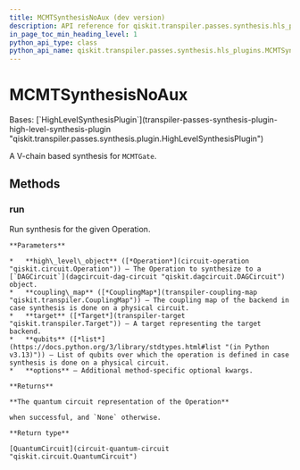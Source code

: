 ```yaml
---
title: MCMTSynthesisNoAux (dev version)
description: API reference for qiskit.transpiler.passes.synthesis.hls_plugins.MCMTSynthesisNoAux in the dev version of qiskit
in_page_toc_min_heading_level: 1
python_api_type: class
python_api_name: qiskit.transpiler.passes.synthesis.hls_plugins.MCMTSynthesisNoAux
---
```


# MCMTSynthesisNoAux

<Class id="qiskit.transpiler.passes.synthesis.hls_plugins.MCMTSynthesisNoAux" isDedicatedPage={true} github="https://github.com/Qiskit/qiskit/tree/main/qiskit/transpiler/passes/synthesis/hls_plugins.py#L1202-L1227" signature="qiskit.transpiler.passes.synthesis.hls_plugins.MCMTSynthesisNoAux" modifiers="class">
  Bases: [`HighLevelSynthesisPlugin`](transpiler-passes-synthesis-plugin-high-level-synthesis-plugin "qiskit.transpiler.passes.synthesis.plugin.HighLevelSynthesisPlugin")

  A V-chain based synthesis for `MCMTGate`.

  ## Methods

  ### run

  <Function id="qiskit.transpiler.passes.synthesis.hls_plugins.MCMTSynthesisNoAux.run" github="https://github.com/Qiskit/qiskit/tree/main/qiskit/transpiler/passes/synthesis/hls_plugins.py#L1205-L1227" signature="run(high_level_object, coupling_map=None, target=None, qubits=None, **options)">
    Run synthesis for the given Operation.

    **Parameters**

    *   **high\_level\_object** ([*Operation*](circuit-operation "qiskit.circuit.Operation")) – The Operation to synthesize to a [`DAGCircuit`](dagcircuit-dag-circuit "qiskit.dagcircuit.DAGCircuit") object.
    *   **coupling\_map** ([*CouplingMap*](transpiler-coupling-map "qiskit.transpiler.CouplingMap")) – The coupling map of the backend in case synthesis is done on a physical circuit.
    *   **target** ([*Target*](transpiler-target "qiskit.transpiler.Target")) – A target representing the target backend.
    *   **qubits** ([*list*](https://docs.python.org/3/library/stdtypes.html#list "(in Python v3.13)")) – List of qubits over which the operation is defined in case synthesis is done on a physical circuit.
    *   **options** – Additional method-specific optional kwargs.

    **Returns**

    **The quantum circuit representation of the Operation**

    when successful, and `None` otherwise.

    **Return type**

    [QuantumCircuit](circuit-quantum-circuit "qiskit.circuit.QuantumCircuit")
  </Function>
</Class>

